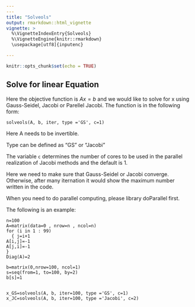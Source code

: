 ```yaml
---
---
title: "Solveols"
output: rmarkdown::html_vignette
vignette: >
  %\VignetteIndexEntry{Solveols}
  %\VignetteEngine{knitr::rmarkdown}
  \usepackage[utf8]{inputenc}

---
```


```r
knitr::opts_chunk$set(echo = TRUE)
```

## Solve for linear Equation

Here the objective function is $Ax=b$ and we would like to solve for x using Gauss-Seidel, Jacobi or Parellel Jacobi. The function is in the following form:

`solveols(A, b, iter, type ='GS', c=1)`

Here A needs to be invertible.

Type can be defined as "GS" or "Jacobi"

The variable `c` determines the number of cores to be used in the parallel realization of Jacobi methods and the default is 1.

Here we need to make sure that Gauss-Seidel or Jacobi converge. Otherwise, after many iternation it would show the maximum number written in the code.

When you need to do parallel computing, please library doParallel first.

The following is an example:

```{}
n=100
A=matrix(data=0 , nrow=n , ncol=n)
for (i in 1 : 99)
  { j=i+1
A[i,j]=-1
A[j,i]=-1
}
Diag(A)=2 

b=matrix(0,nrow=100, ncol=1)
s=seq(from=1, to=100, by=2)
b[s]=1


x_GS=solveols(A, b, iter=100, type ='GS', c=1)
x_JC=solveols(A, b, iter=100, type ='Jacobi', c=2)
```



